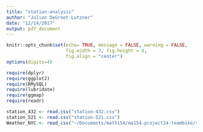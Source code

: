 ```yaml
---
title: "station-analysis"
author: "Julian DeGroot-Lutzner"
date: "12/14/2017"
output: pdf_document
---
```


```r
knitr::opts_chunk$set(echo= TRUE, message = FALSE, warning = FALSE,
                      fig.width = 7, fig.height = 4,
                      fig.align = "center")
options(digits=4)

require(dplyr)
require(ggplot2)
require(RMySQL)
require(lubridate)
require(ggmap)
require(readr)
```

```r
station_432 <- read.csv("station-432.csv")
station_521 <- read.csv("station-521.csv")
Weather_NYC <- read_csv("~/Documents/math154/ma154-project24-teambike/station-analysis/Weather_NYC.csv")
```



